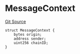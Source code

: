 # MessageContext
[Git Source](https://github.com/zeta-chain/protocol-contracts/blob/main/docs/src/contracts/zevm/interfaces/UniversalContract.sol)


```solidity
struct MessageContext {
    bytes origin;
    address sender;
    uint256 chainID;
}
```

